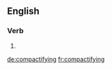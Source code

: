 ==English==

===Verb===
{{head|en|present participle}}

# {{present participle of|compactify|lang=en|nocat=1}}

[[de:compactifying]]
[[fr:compactifying]]
